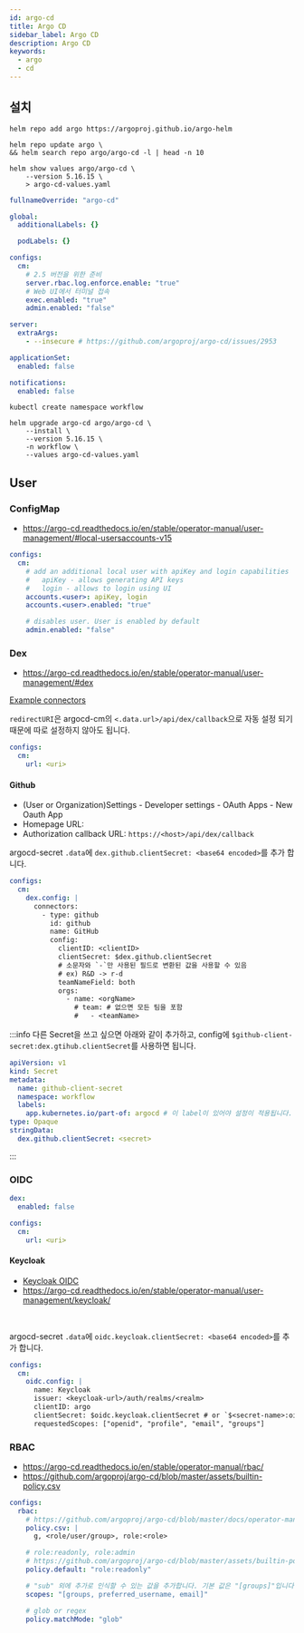 ```yaml
---
id: argo-cd
title: Argo CD
sidebar_label: Argo CD
description: Argo CD
keywords:
  - argo
  - cd
---
```


## 설치

```shell
helm repo add argo https://argoproj.github.io/argo-helm
```

```shell
helm repo update argo \
&& helm search repo argo/argo-cd -l | head -n 10
```

```shell
helm show values argo/argo-cd \
    --version 5.16.15 \
    > argo-cd-values.yaml
```

```yaml title="argo-cd-values.yaml"
fullnameOverride: "argo-cd"

global:
  additionalLabels: {}

  podLabels: {}

configs:
  cm:
    # 2.5 버전을 위한 준비
    server.rbac.log.enforce.enable: "true"
    # Web UI에서 터미널 접속
    exec.enabled: "true"
    admin.enabled: "false"

server:
  extraArgs:
    - --insecure # https://github.com/argoproj/argo-cd/issues/2953

applicationSet:
  enabled: false

notifications:
  enabled: false
```

```shell
kubectl create namespace workflow
```

```shell
helm upgrade argo-cd argo/argo-cd \
    --install \
    --version 5.16.15 \
    -n workflow \
    --values argo-cd-values.yaml
```

## User

### ConfigMap

- https://argo-cd.readthedocs.io/en/stable/operator-manual/user-management/#local-usersaccounts-v15

```yaml title="argo-cd-values.yaml"
configs:
  cm:
    # add an additional local user with apiKey and login capabilities
    #   apiKey - allows generating API keys
    #   login - allows to login using UI
    accounts.<user>: apiKey, login
    accounts.<user>.enabled: "true"

    # disables user. User is enabled by default
    admin.enabled: "false"
```

### Dex

- https://argo-cd.readthedocs.io/en/stable/operator-manual/user-management/#dex

[Example connectors](https://github.com/dexidp/website/tree/main/content/docs/connectors)

`redirectURI`은 argocd-cm의 `<.data.url>/api/dex/callback`으로 자동 설정 되기 때문에 따로 설정하지 않아도 됩니다.

```yaml title="argo-cd-values.yaml"
configs:
  cm:
    url: <uri>
```

#### Github

- (User or Organization)Settings - Developer settings - OAuth Apps - New Oauth App
- Homepage URL:
- Authorization callback URL: `https://<host>/api/dex/callback`

argocd-secret `.data`에 `dex.github.clientSecret: <base64 encoded>`를 추가 합니다.

```yaml title="argo-cd-values.yaml"
configs:
  cm:
    dex.config: |
      connectors:
        - type: github
          id: github
          name: GitHub
          config:
            clientID: <clientID>
            clientSecret: $dex.github.clientSecret
            # 소문자와 `-`만 사용된 필드로 변환된 값을 사용할 수 있음
            # ex) R&D -> r-d
            teamNameField: both
            orgs:
              - name: <orgName>
                # team: # 없으면 모든 팀을 포함
                #   - <teamName>
```

:::info
다른 Secret을 쓰고 싶으면 아래와 같이 추가하고, config에 `$github-client-secret:dex.gtihub.clientSecret`를 사용하면 됩니다.

```yaml
apiVersion: v1
kind: Secret
metadata:
  name: github-client-secret
  namespace: workflow
  labels:
    app.kubernetes.io/part-of: argocd # 이 label이 있어야 설정이 적용됩니다.
type: Opaque
stringData:
  dex.github.clientSecret: <secret>
```

:::

### OIDC

```yaml title="argo-cd-values.yaml"
dex:
  enabled: false

configs:
  cm:
    url: <uri>
```

#### Keycloak

- [Keycloak OIDC](/docs/mlops/mlops/auth/keycloak/openid-connect)
- https://argo-cd.readthedocs.io/en/stable/operator-manual/user-management/keycloak/

<br />

argocd-secret `.data`에 `oidc.keycloak.clientSecret: <base64 encoded>`를 추가 합니다.

```yaml title="argo-cd-values.yaml"
configs:
  cm:
    oidc.config: |
      name: Keycloak
      issuer: <keycloak-url>/auth/realms/<realm>
      clientID: argo
      clientSecret: $oidc.keycloak.clientSecret # or `$<secret-name>:oidc.keycloak.clientSecret`
      requestedScopes: ["openid", "profile", "email", "groups"]
```

### RBAC

- https://argo-cd.readthedocs.io/en/stable/operator-manual/rbac/
- https://github.com/argoproj/argo-cd/blob/master/assets/builtin-policy.csv

```yaml title="argo-cd-values.yaml"
configs:
  rbac:
    # https://github.com/argoproj/argo-cd/blob/master/docs/operator-manual/rbac.md
    policy.csv: |
      g, <role/user/group>, role:<role>

    # role:readonly, role:admin
    # https://github.com/argoproj/argo-cd/blob/master/assets/builtin-policy.csv
    policy.default: "role:readonly"

    # "sub" 외에 추가로 인식할 수 있는 값을 추가합니다. 기본 값은 "[groups]"입니다.
    scopes: "[groups, preferred_username, email]"

    # glob or regex
    policy.matchMode: "glob"
```
